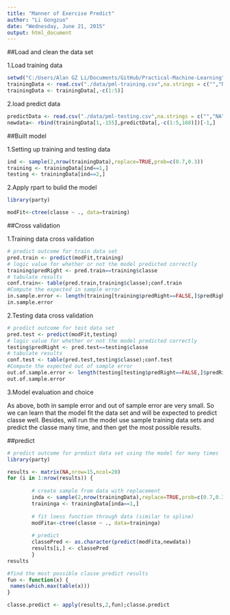 ```yaml
---
title: "Manner of Exercise Predict"
author: "Li Gongzuo"
date: "Wednesday, June 21, 2015"
output: html_document
---
```


##Load and clean the data set
 
1.Load training data
```r
setwd("C:/Users/Alan GZ Li/Documents/GitHub/Practical-Machine-Learning")
trainingData <- read.csv("./data/pml-training.csv",na.strings = c("","NA","#DIV/0!"))
trainingData <- trainingData[,-c(1:5)]
```

2.load predict data
```r
predictData <- read.csv("./data/pml-testing.csv",na.strings = c("","NA","#DIV/0!"),)
newdata<- rbind(trainingData[1,-155],predictData[,-c(1:5,160)])[-1,]

```

##Built model

1.Setting up training and testing data

```r
ind <- sample(2,nrow(trainingData),replace=TRUE,prob=c(0.7,0.3))
training <- trainingData[ind==1,]
testing <- trainingData[ind==2,]
```


2.Apply rpart to bulid the model

```r
library(party)
```

```r
modFit<-ctree(classe ~ ., data=training)
```

##Cross validation

1.Training data cross validation
```r
# predict outcome for train data set
pred.train <- predict(modFit,training)
# logic value for whether or not the model predicted correctly
training$predRight <- pred.train==training$classe
# tabulate results
conf.train<- table(pred.train,training$classe);conf.train
#Compute the expected in sample error
in.sample.error <- length(training[training$predRight==FALSE,]$predRight)/length(training$predRight)
in.sample.error

```

2.Testing data cross validation
```r
# predict outcome for test data set
pred.test <- predict(modFit,testing)
# logic value for whether or not the model predicted correctly
testing$predRight <- pred.test==testing$classe
# tabulate results
conf.test <- table(pred.test,testing$classe);conf.test
#Compute the expected out of sample error
out.of.sample.error <- length(testing[testing$predRight==FALSE,]$predRight)/length(testing$predRight)
out.of.sample.error

```

3.Model evaluation and choice

As above, both in sample error and out of sample error are very small. So we can learn that the model fit the data set and will be expected to predict classe well. Besides, will run the model use sample training data sets and predict the classe many time, and then get the most possible results.

##predict 

```r
# predict outcome for predict data set using the model for many times
library(party)
```

```r
results <- matrix(NA,nrow=15,ncol=20)
for (i in 1:nrow(results)) {
        
        # create sample from data with replacement
        inda <- sample(2,nrow(trainingData),replace=TRUE,prob=c(0.7,0.3))
        traininga <- trainingData[inda==1,]
                
        # fit loess function through data (similar to spline)
        modFita<-ctree(classe ~ ., data=traininga)
        
        # predict
        classePred <- as.character(predict(modFita,newdata))
        results[i,] <- classePred
        }
results

#find the most possible classe predict results
fun <- function(x) {
 names(which.max(table(x)))
}

classe.predict <- apply(results,2,fun);classe.predict

```
